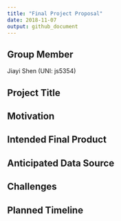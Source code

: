 ```yaml
---
title: "Final Project Proposal"
date: 2018-11-07
output: github_document
---
```


## Group Member
  Jiayi Shen (UNI: js5354)  


## Project Title



## Motivation



## Intended Final Product



## Anticipated Data Source



## Challenges


## Planned Timeline
